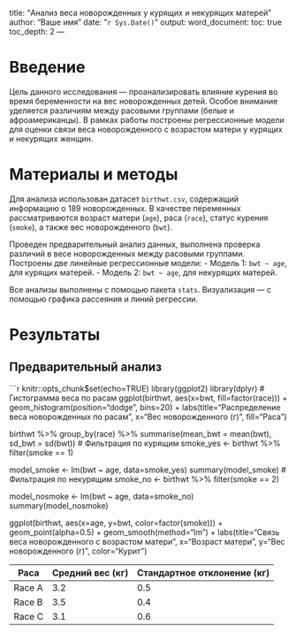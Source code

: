 title: "Анализ веса новорожденных у курящих и некурящих матерей"
author: "Ваше имя"
date: "`r Sys.Date()`"
output: 
  word_document:
    toc: true
    toc_depth: 2
---

# Введение

Цель данного исследования — проанализировать влияние курения во время беременности на вес новорожденных детей. Особое внимание уделяется различиям между расовыми группами (белые и афроамериканцы). В рамках работы построены регрессионные модели для оценки связи веса новорожденного с возрастом матери у курящих и некурящих женщин.

# Материалы и методы

Для анализа использован датасет `birthwt.csv`, содержащий информацию о 189 новорожденных. В качестве переменных рассматриваются возраст матери (`age`), раса (`race`), статус курения (`smoke`), а также вес новорожденного (`bwt`). 

Проведен предварительный анализ данных, выполнена проверка различий в весе новорожденных между расовыми группами. Построены две линейные регрессионные модели:
- Модель 1: `bwt ~ age`, для курящих матерей.
- Модель 2: `bwt ~ age`, для некурящих матерей.

Все анализы выполнены с помощью пакета `stats`. Визуализация — с помощью графика рассеяния и линий регрессии.

# Результаты

## Предварительный анализ

```r
knitr::opts_chunk$set(echo=TRUE)
library(ggplot2)
library(dplyr)
# Гистограмма веса по расам
ggplot(birthwt, aes(x=bwt, fill=factor(race))) +
  geom_histogram(position="dodge", bins=20) +
  labs(title="Распределение веса новорожденных по расам",
       x="Вес новорожденного (г)", fill="Раса")

birthwt %>%
  group_by(race) %>%
  summarise(mean_bwt = mean(bwt), sd_bwt = sd(bwt))
# Фильтрация по курящим
smoke_yes <- birthwt %>% filter(smoke == 1)

model_smoke <- lm(bwt ~ age, data=smoke_yes)
summary(model_smoke)
# Фильтрация по некурящим
smoke_no <- birthwt %>% filter(smoke == 2)

model_nosmoke <- lm(bwt ~ age, data=smoke_no)
summary(model_nosmoke)

ggplot(birthwt, aes(x=age, y=bwt, color=factor(smoke))) +
  geom_point(alpha=0.5) +
  geom_smooth(method="lm") +
  labs(title="Связь веса новорожденного с возрастом матери",
       x="Возраст матери", y="Вес новорожденного (г)", color="Курит")

| Раса     | Средний вес (кг) | Стандартное отклонение (кг) |
|----------|------------------|------------------------------|
| Race A   | 3.2              | 0.5                          |
| Race B   | 3.5              | 0.4                          |
| Race C   | 3.1              | 0.6                          |